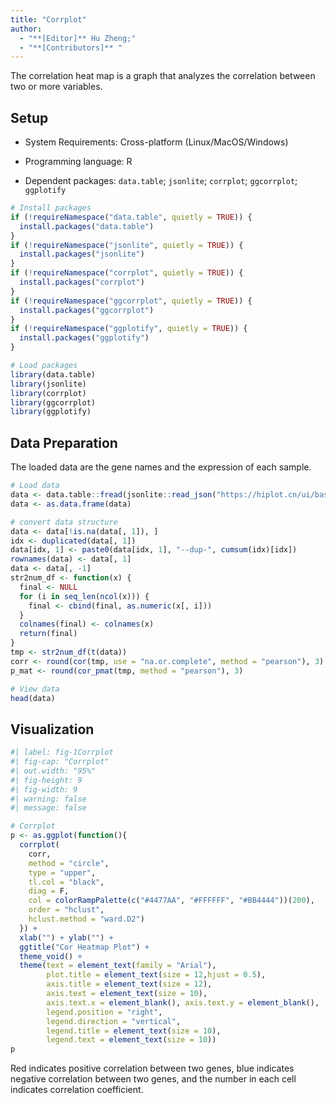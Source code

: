 ```yaml
---
title: "Corrplot"
author:
  - "**[Editor]** Hu Zheng;"
  - "**[Contributors]** "
---
```


The correlation heat map is a graph that analyzes the correlation between two or more variables.

## Setup

-   System Requirements: Cross-platform (Linux/MacOS/Windows)

-   Programming language: R

-   Dependent packages: `data.table`; `jsonlite`; `corrplot`; `ggcorrplot`; `ggplotify` 

```r
# Install packages
if (!requireNamespace("data.table", quietly = TRUE)) {
  install.packages("data.table")
}
if (!requireNamespace("jsonlite", quietly = TRUE)) {
  install.packages("jsonlite")
}
if (!requireNamespace("corrplot", quietly = TRUE)) {
  install.packages("corrplot")
}
if (!requireNamespace("ggcorrplot", quietly = TRUE)) {
  install.packages("ggcorrplot")
}
if (!requireNamespace("ggplotify", quietly = TRUE)) {
  install.packages("ggplotify")
}

# Load packages
library(data.table)
library(jsonlite)
library(corrplot)
library(ggcorrplot)
library(ggplotify)
```

## Data Preparation

The loaded data are the gene names and the expression of each sample.

```r
# Load data
data <- data.table::fread(jsonlite::read_json("https://hiplot.cn/ui/basic/corrplot/data.json")$exampleData[[1]]$textarea[[1]])
data <- as.data.frame(data)

# convert data structure
data <- data[!is.na(data[, 1]), ]
idx <- duplicated(data[, 1])
data[idx, 1] <- paste0(data[idx, 1], "--dup-", cumsum(idx)[idx])
rownames(data) <- data[, 1]
data <- data[, -1]
str2num_df <- function(x) {
  final <- NULL
  for (i in seq_len(ncol(x))) {
    final <- cbind(final, as.numeric(x[, i]))
  }
  colnames(final) <- colnames(x)
  return(final)
}
tmp <- str2num_df(t(data))
corr <- round(cor(tmp, use = "na.or.complete", method = "pearson"), 3)
p_mat <- round(cor_pmat(tmp, method = "pearson"), 3)

# View data
head(data)
```

## Visualization

```r
#| label: fig-1Corrplot
#| fig-cap: "Corrplot"
#| out.width: "95%"
#| fig-height: 9
#| fig-width: 9
#| warning: false
#| message: false

# Corrplot
p <- as.ggplot(function(){
  corrplot(
    corr, 
    method = "circle", 
    type = "upper",
    tl.col = "black", 
    diag = F,
    col = colorRampPalette(c("#4477AA", "#FFFFFF", "#BB4444"))(200),
    order = "hclust",
    hclust.method = "ward.D2")
  }) +
  xlab("") + ylab("") +
  ggtitle("Cor Heatmap Plot") +
  theme_void() +
  theme(text = element_text(family = "Arial"),
        plot.title = element_text(size = 12,hjust = 0.5),
        axis.title = element_text(size = 12),
        axis.text = element_text(size = 10),
        axis.text.x = element_blank(), axis.text.y = element_blank(),
        legend.position = "right",
        legend.direction = "vertical",
        legend.title = element_text(size = 10),
        legend.text = element_text(size = 10))
p
```

Red indicates positive correlation between two genes, blue indicates negative correlation between two genes, and the number in each cell indicates correlation coefficient.

